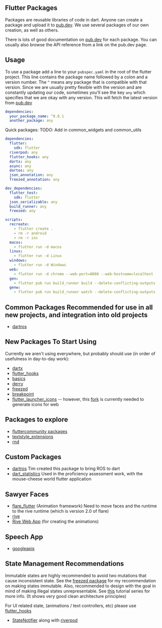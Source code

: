 ## Flutter Packages

Packages are reusable libraries of code in dart.
Anyone can create a package and upload it to [pub.dev](https://pub.dev).
We use several packages of our own creation, as well as others.

There is lots of good documentation on [pub.dev](https://pub.dev) for each package.
You can usually also browse the API reference from a link on the pub.dev page.

## Usage

To use a package add a line to your `pubspec.yaml` in the root of the flutter project.
This line contains the package name followed by a colon and a version number.
The `^` means any package that is compatible with that version.
Since we are usually pretty flexible with the version and are constantly updating our code,
sometimes you'll see the key `any` which specifies that we are okay with any version.
This will fetch the latest version from [pub.dev](https://pub.dev)

```yaml
dependencies:
  your_package_name: ^0.0.1
  another_package: any
```

Quick packages:
TODO: Add in common_widgets and common_utils
```yaml
dependencies:
  flutter:
    sdk: flutter
  riverpod: any
  flutter_hooks: any
  dartx: any
  async: any
  dartos: any
  json_annotation: any
  freezed_annotation: any

dev_dependencies:
  flutter_test:
    sdk: flutter
  json_serializable: any
  build_runner: any
  freezed: any

scripts:
  recreate:
    - flutter create .
    - rm -r android
    - rm -r ios
  macos:
    - flutter run -d macos
  linux:
    - flutter run -d Linux
  windows:
    - flutter run -d Windows
  web:
    - flutter run -d chrome --web-port=8080 --web-hostname=localhost
  gen:
    - flutter pub run build_runner build --delete-conflicting-outputs
  genw:
    - flutter pub run build_runner watch --delete-conflicting-outputs
```

## Common Packages Recommended for use in all new projects, and integration into old projects

- [dartros](https://pub.dev/packages/dartros)

## New Packages To Start Using

Currently we aren't using everywhere, but probably should use (in order of usefulness in day-to-day work):

- [dartx](https://pub.dev/packages/dartx)
- [flutter_hooks](https://pub.dev/packages/flutter_hooks)
- [basics](https://pub.dev/packages/basics)
- [derry](https://pub.dev/packages/derry)
- [freezed](https://pub.dev/packages/freezed)
- [breakpoint](https://pub.dev/packages/breakpoint)
- [flutter_launcher_icons](https://pub.dev/packages/flutter_launcher_icons) -- however, this [fork](https://github.com/personalizedrefrigerator/flutter_launcher_icons) is currently needed to generate icons for web

## Packages to explore

- [fluttercommunity packages](https://pub.dev/publishers/fluttercommunity.dev/packages)
- [textstyle_extensions](https://pub.dev/packages/textstyle_extensions)
- [rnd](https://pub.dev/packages/rnd)

## Custom Packages

- [dartros](https://pub.dev/packages/dartros) Tim created this package to bring ROS to dart
- [dart_statistics](https://pub.dev/packages/dart_statistics) Used in the proficiency assessment work, with the mouse-cheese world flutter application

## Sawyer Faces

- [flare_flutter](https://pub.dev/packages/flare_flutter) (Animation framework)
Need to move faces and the runtime to the rive runtime (which is version 2.0 of flare)
- [rive](https://pub.dev/packages/rive)
- [Rive Web App](https://rive.app) (for creating the animations)

## Speech App

- [googleapis](https://pub.dev/packages/googleapis)

## State Management Recommendations

Immutable states are highly recommended to avoid two mutations that cause inconsistent state.
See the [freezed package](https://pub.dev/packages/freezed) for my recommendation on making states immutable.
Also, recommended to design with the goal in mind of making illegal states unrepresentable.
See [this](https://www.youtube.com/watch?v=RMiN59x3uH0&list=PLB6lc7nQ1n4iS5p-IezFFgqP6YvAJy84U) tutorial series for more info.
(It shows very good clean architecture principles)

For UI related state, (animations / text controllers, etc) please use [flutter_hooks](https://pub.dev/packages/flutter_hooks)

- [StateNotifier](https://pub.dev/packages/state_notifier) along with [riverpod](https://pub.dev/packages/riverpod)
